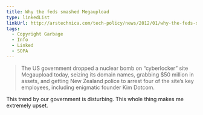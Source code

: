 ```yaml
---
title: Why the feds smashed Megaupload
type: linkedList
linkUrl: http://arstechnica.com/tech-policy/news/2012/01/why-the-feds-smashed-megaupload.ars
tags:
  - Copyright Garbage
  - Info
  - Linked
  - SOPA
---
```


> The US government dropped a nuclear bomb on “cyberlocker” site Megaupload today, seizing its domain names, grabbing $50 million in assets, and getting New Zealand police to arrest four of the site’s key employees, including enigmatic founder Kim Dotcom.

This trend by our government is disturbing. This whole thing makes me extremely upset.
